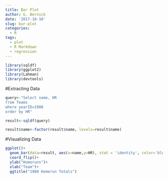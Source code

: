 ```yaml
---
title: Bar Plot
author: G. Bernick
date: '2017-10-10'
slug: bar-plot
categories:
  - R
tags:
  - plot
  - R Markdown
  - regression
---
```



```r
library(sqldf)
library(ggplot2)
library(Lahman)
library(devtools)
```

#Extracting Data

```r
query<-"Select name, HR
from Teams 
where yearID=1980
order by HR"

result<-sqldf(query)

result$name<-factor(result$name, levels=result$name)
```

#Visualizing Data
  
```r
ggplot()+
  geom_bar(data=result, aes(x=name,y=HR), stat = 'identity', color='blue', fill='white')+
  coord_flip()+
  ylab("Homeruns")+
  xlab("Team")+
  ggtitle("1980 Homerun Totals")
```

